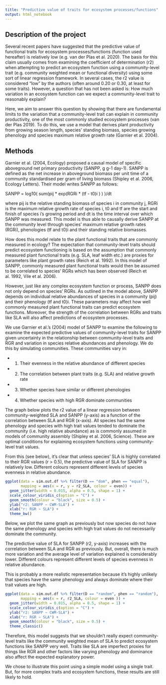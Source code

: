 ```yaml
---
title: "Predictive value of traits for ecosystem processes/functions"
output: html_notebook
---
```


## Description of the project

Several recent papers have suggested that the predictive value of functional traits for ecosystem processes/functions (function used hereafter) is relatively low (e.g. van der Plas et al. 2020). The basis for this claim usually comes from examining the coefficient of determination (r2) when attempting to predict an ecosystem function using a community-level trait (e.g. community weighted mean or functional diversity) using some sort of linear regression framework. In several cases, the r2 value is considered "low" by the authors (often around 0.20 or 0.30, at least for some traits). However, a question that has not been asked is: How much variation in an ecosystem function can we expect a community-level trait to reasonably explain? 

Here, we aim to answer this question by showing that there are fundamental limits to the variation that a community-level trait can explain in community productivity, one of the most commonly studied ecosystem processes (van der Plas 2019). To do this, we use a model that derives plant productivity from growing season length, species' standing biomass, species growing phenology and species maximum relative growth rate (Garnier et al. 2004).

## Methods

Garnier et al. (2004, Ecology) proposed a causal model of specific aboveground net primary productivity (SANPP, g g-1 day-1). SANPP is defined as the net increase in aboveground biomass per unit time of a community standardised per gram of living biomass (Shipley et al. 2006, Ecology Letters). Their model writes SANPP as follows:

SANPP = log10( sum(pij * exp(RGRi * (tf - t0)i ) ) )/dt

where pij is the relative standing biomass of species i in community j, RGRi is the maximum relative growth rate of species i, t0 and tf are the start and finish of species i's growing period and dt is the time interval over which SANPP was measured. This model is thus able to causally derive SANPP at the community level through species' maximum relative growth rates (RGRi), phenologies (tf and t0)i and their standing relative biomasses.

How does this model relate to the plant functional traits that are commonly measured in ecology? The expectation that community-level traits should predict ecosystem functioning is based on the assumption that commonly measured plant functional traits (e.g. SLA, leaf width etc.) are proxies for parameters like plant growth rates (Reich et al. 1992). In this model of SANPP, commonly measured plant functional traits would then be assumed to be correlated to species' RGRs which has been observed (Reich et al. 1992, Vile et al. 2006). 

However, just like any complex ecosystem function or process, SANPP does not only depend on species' RGRs. As outlined in the model above, SANPP depends on individual relative abundances of species in a community (pij) and their phenology (tf and t0)i. These parameters may affect how well commonly measured plant functional traits can predict ecosystem functions. Moreover, the strength of the correlation between RGRs and traits like SLA will also affect predictions of ecosystem processes.

We use Garnier et al.'s (2004) model of SANPP to examine the following to examine the expected predictive values of community-level traits for SANPP given uncertainty in the relationship between community-level traits and RGR and variation in species relative abundances and phenology. We do this by simulating communities. These communities vary in:

+ 1. Their evenness in the relative abundance of different species
+ 2. The correlation between plant traits (e.g. SLA) and relative growth rate
+ 3. Whether species have similar or different phenologies
+ 4. Whether species with high RGR dominate communities

The graph below plots the r2 value of a linear regression between community-weighted SLA and SANPP (y-axis) as a function of the correlation between SLA and RGR (x-axis). All species had the same phenology and species with high trait values tended to dominate the community (i.e. high relative abundance) as is commonly assumed in models of community assembly (Shipley et al. 2006, Science). These are optimal conditions for explaining ecosystem functions using community-level trait values. 

From this (see below), it's clear that unless species' SLA is highly correlated to their RGR values (r > 0.5), the predictive value of SLA for SANPP is relatively low. Different colours represent different levels of species evenness in relative abundance.

```r
ggplot(data = sim.out.df %>% filter(D == "dom", phen == "equal"),
       mapping = aes(x = r, y = r2_SLA, colour = even)) +
  geom_jitter(width = 0.015, alpha = 0.5, shape = 1) +
  scale_colour_viridis_c(option = "C") +
  geom_smooth(colour = "black", size = 0.5) +
  ylab("r2: SANPP ~ CWM-SLA") +
  xlab("r: RGR ~ SLA") +
  theme_bw()
```
Below, we plot the same graph as previously but now species do not have the same phenology and species with high trait values do not necessarily dominate the community.

The predictive value of SLA for SANPP (r2, y-axis) increases with the correlation between SLA and RGR as previously. But, overall, there is much more variation and the average level of variation explained is considerably lower. Different colours represent different levels of species evenness in relative abundance.

This is probably a more realistic representation because it's highly unlikely that species have the same phenology and always dominate where their trait values are high.

```r
ggplot(data = sim.out.df %>% filter(D == "random", phen == "random"),
       mapping = aes(x = r, r2_SLA, colour = even )) +
  geom_jitter(width = 0.015, alpha = 0.5, shape = 1) +
  scale_colour_viridis_c(option = "C") +
  ylab("r2: SANPP ~ CWM-SLA") +
  xlab("r: RGR ~ SLA") +
  geom_smooth(colour = "black", size = 0.5) +
  theme_classic()
```

Therefore, this model suggests that we shouldn't really expect community-level traits like the community weighted mean of SLA to predict ecosystem functions like SANPP very well. Traits like SLA are imperfect proxies for things like RGR and other factors like varying phenology and dominance also affect the expected explanatory power. 

We chose to illustrate this point using a simple model using a single trait. But, for more complex traits and ecosystem functions, these results are still likely to hold.








